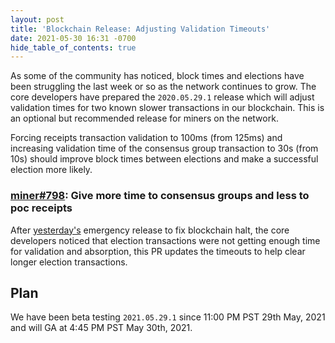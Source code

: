 ```yaml
---
layout: post
title: 'Blockchain Release: Adjusting Validation Timeouts'
date: 2021-05-30 16:31 -0700
hide_table_of_contents: true
---
```


As some of the community has noticed, block times and elections have been struggling the last week
or so as the network continues to grow. The core developers have prepared the `2020.05.29.1` release
which will adjust validation times for two known slower transactions in our blockchain. This is an
optional but recommended release for miners on the network.

<!--truncate-->

Forcing receipts transaction validation to 100ms (from 125ms) and increasing validation time of the
consensus group transaction to 30s (from 10s) should improve block times between elections and make
a successful election more likely.

### [miner#798](https://github.com/helium/miner/pull/798): Give more time to consensus groups and less to poc receipts

After
[yesterday's](https://engineering.helium.comhttps://docs.helium.com/blog/2021/05/29/blockchain-release-chain-halt-postmortem.html)
emergency release to fix blockchain halt, the core developers noticed that election transactions
were not getting enough time for validation and absorption, this PR updates the timeouts to help
clear longer election transactions.

## Plan

We have been beta testing `2021.05.29.1` since 11:00 PM PST 29th May, 2021 and will GA at 4:45 PM
PST May 30th, 2021.
